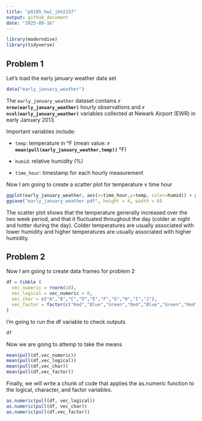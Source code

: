 ```yaml
---
title: "p8105_hw1_jkh2157"
output: github_document
date: "2025-09-16"
---
```


```r
library(moderndive)
library(tidyverse)
```

## **Problem 1**

Let's load the early january weather data set 

```r
data("early_january_weather")
```

The `early_january_weather` dataset contains **`r nrow(early_january_weather)`** hourly observations and **`r ncol(early_january_weather)`** variables collected at Newark Airport (EWR) in early January 2013.  

Important variables include:  

- `temp`: temperature in °F (mean value: **`r mean(pull(early_january_weather,temp))`** °F) 

- `humid`: relative humidity (%)  

- `time_hour`: timestamp for each hourly measurement  

Now I am going to create a scatter plot for temperature v time hour 

```r
ggplot(early_january_weather, aes(x=time_hour,y=temp, color=humid)) + geom_point()
ggsave("early_january_weather.pdf", height = 4, width = 6)
```

The scatter plot shows that the temperature generally increased over the two week period, and that it fluctuated throughout the day (colder ar night and hotter during the day). Colder temperatures are usually associated with lower humidity and higher temperatures are usually associated with higher humidity. 

## **Problem 2**

Now I am going to create data frames for problem 2 

```r
df = tibble (
  vec_numeric = rnorm(10),
  vec_logical = vec_numeric > 0, 
  vec_char = c("A","B","C","D","E","F","G","H","I","J"),
  vec_factor = factor(c("Red","Blue","Green","Red","Blue","Green","Red","Blue","Green","Red"))
)
```

I'm going to run the df variable to check outputs

```r
df
```


Now we are going to attemp to take the means 

```r
mean(pull(df,vec_numeric))
mean(pull(df,vec_logical))
mean(pull(df,vec_char))
mean(pull(df,vec_factor))
```


Finally, we will write a chunk of code that applies the as.numeric function to the logical, character, and factor variables. 

```r
as.numeric(pull(df, vec_logical))
as.numeric(pull(df, vec_char))
as.numeric(pull(df,vec_factor))
```

